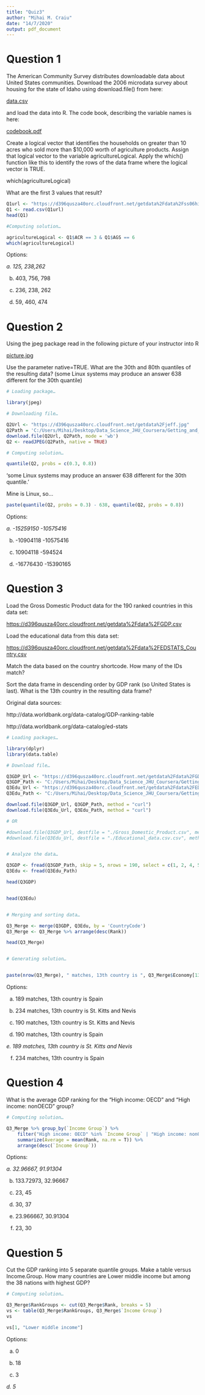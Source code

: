 ```yaml
---
title: "Quiz3"
author: "Mihai M. Craiu"
date: "14/7/2020"
output: pdf_document
---
```


# Question 1

The American Community Survey distributes downloadable data about United States communities. Download the 2006 microdata survey about housing for the state of Idaho using download.file() from here:

[data.csv](https://d396qusza40orc.cloudfront.net/getdata%2Fdata%2Fss06hid.csv)

and load the data into R. The code book, describing the variable names is here:

[codebook.pdf](https://d396qusza40orc.cloudfront.net/getdata%2Fdata%2FPUMSDataDict06.pdf)

Create a logical vector that identifies the households on greater than 10 acres who sold more than $10,000 worth of agriculture products. Assign that logical vector to the variable agricultureLogical. Apply the which() function like this to identify the rows of the data frame where the logical vector is TRUE.

which(agricultureLogical)

What are the first 3 values that result?

```R

Q1url <- "https://d396qusza40orc.cloudfront.net/getdata%2Fdata%2Fss06hid.csv"
Q1 <- read.csv(Q1url)
head(Q1)

#Computing solution…

agricultureLogical <- Q1$ACR == 3 & Q1$AGS == 6
which(agricultureLogical)
```
Options:

*a. 125, 238,262*

b. 403, 756, 798

c. 236, 238, 262

d. 59, 460, 474


# Question 2

Using the jpeg package read in the following picture of your instructor into R

[picture.jpg](https://d396qusza40orc.cloudfront.net/getdata%2Fjeff.jpg)

Use the parameter native=TRUE. What are the 30th and 80th quantiles of the resulting data? (some Linux systems may produce an answer 638 different for the 30th quantile)

```R

# Loading package…

library(jpeg)

# Downloading file…

Q2Url <- "https://d396qusza40orc.cloudfront.net/getdata%2Fjeff.jpg"
Q2Path = 'C:/Users/Mihai/Desktop/Data_Science_JHU_Coursera/Getting_and_Cleaning_Data/Week_3/Q2.jpg'
download.file(Q2Url, Q2Path, mode = 'wb')
Q2 <- readJPEG(Q2Path, native = TRUE)

# Computing solution…

quantile(Q2, probs = c(0.3, 0.8))

```

‘some Linux systems may produce an answer 638 different for the 30th quantile.’

Mine is Linux, so…

```R

paste(quantile(Q2, probs = 0.3) - 638, quantile(Q2, probs = 0.8))

```
Options:

*a. -15259150 -10575416*

b. -10904118 -10575416

c. 10904118 -594524

d. -16776430 -15390165


# Question 3

Load the Gross Domestic Product data for the 190 ranked countries in this data set:

[https://d396qusza40orc.cloudfront.net/getdata%2Fdata%2FGDP.csv](https://d396qusza40orc.cloudfront.net/getdata%2Fdata%2FGDP.csv)

Load the educational data from this data set:

[https://d396qusza40orc.cloudfront.net/getdata%2Fdata%2FEDSTATS_Country.csv](https://d396qusza40orc.cloudfront.net/getdata%2Fdata%2FEDSTATS_Country.csv)

Match the data based on the country shortcode. How many of the IDs match?

Sort the data frame in descending order by GDP rank (so United States is last). What is the 13th country in the resulting data frame?

Original data sources:

http://data.worldbank.org/data-catalog/GDP-ranking-table

http://data.worldbank.org/data-catalog/ed-stats

```R

# Loading packages…

library(dplyr)
library(data.table)

# Download file…

Q3GDP_Url <- "https://d396qusza40orc.cloudfront.net/getdata%2Fdata%2FGDP.csv"
Q3GDP_Path <- "C:/Users/Mihai/Desktop/Data_Science_JHU_Coursera/Getting_and_Cleaning_Data/Week_3/Q3GDP.csv"
Q3Edu_Url <- "https://d396qusza40orc.cloudfront.net/getdata%2Fdata%2FEDSTATS_Country.csv"
Q3Edu_Path <- "C:/Users/Mihai/Desktop/Data_Science_JHU_Coursera/Getting_and_Cleaning_Data/Week_3/Q3Edu.csv"

download.file(Q3GDP_Url, Q3GDP_Path, method = "curl")
download.file(Q3Edu_Url, Q3Edu_Path, method = "curl")

# OR

#download.file(Q3GDP_Url, destfile = "./Gross_Domestic_Product.csv", method = "curl")
#download.file(Q3Edu_Url, destfile = "./Educational_data.csv.csv", method = "curl")


# Analyze the data…

Q3GDP <- fread(Q3GDP_Path, skip = 5, nrows = 190, select = c(1, 2, 4, 5), col.names = c("CountryCode", "Rank", "Economy", "Total"))
Q3Edu <- fread(Q3Edu_Path)

head(Q3GDP)


head(Q3Edu)


# Merging and sorting data…

Q3_Merge <- merge(Q3GDP, Q3Edu, by = 'CountryCode')
Q3_Merge <- Q3_Merge %>% arrange(desc(Rank))

head(Q3_Merge)


# Generating solution…


paste(nrow(Q3_Merge), " matches, 13th country is ", Q3_Merge$Economy[13])


```
Options:

a. 189 matches, 13th country is Spain

b. 234 matches, 13th country is St. Kitts and Nevis

c. 190 matches, 13th country is St. Kitts and Nevis

d. 190 matches, 13th country is Spain

*e. 189 matches, 13th country is St. Kitts and Nevis*

f. 234 matches, 13th country is Spain


# Question 4

What is the average GDP ranking for the “High income: OECD” and “High income: nonOECD” group?

```R

# Computing solution…

Q3_Merge %>% group_by(`Income Group`) %>%
    filter("High income: OECD" %in% `Income Group` | "High income: nonOECD" %in% `Income Group`) %>%
    summarize(Average = mean(Rank, na.rm = T)) %>%
    arrange(desc(`Income Group`))

```
Options:

*a. 32.96667, 91.91304*

b. 133.72973, 32.96667

c. 23, 45

d. 30, 37

e. 23.966667, 30.91304

f. 23, 30


# Question 5

Cut the GDP ranking into 5 separate quantile groups. Make a table versus Income.Group. How many countries are Lower middle income but among the 38 nations with highest GDP?

```R

# Computing solution…

Q3_Merge$RankGroups <- cut(Q3_Merge$Rank, breaks = 5)
vs <- table(Q3_Merge$RankGroups, Q3_Merge$`Income Group`)
vs

vs[1, "Lower middle income"]

```
Options:

a. 0

b. 18

c. 3

*d. 5*



